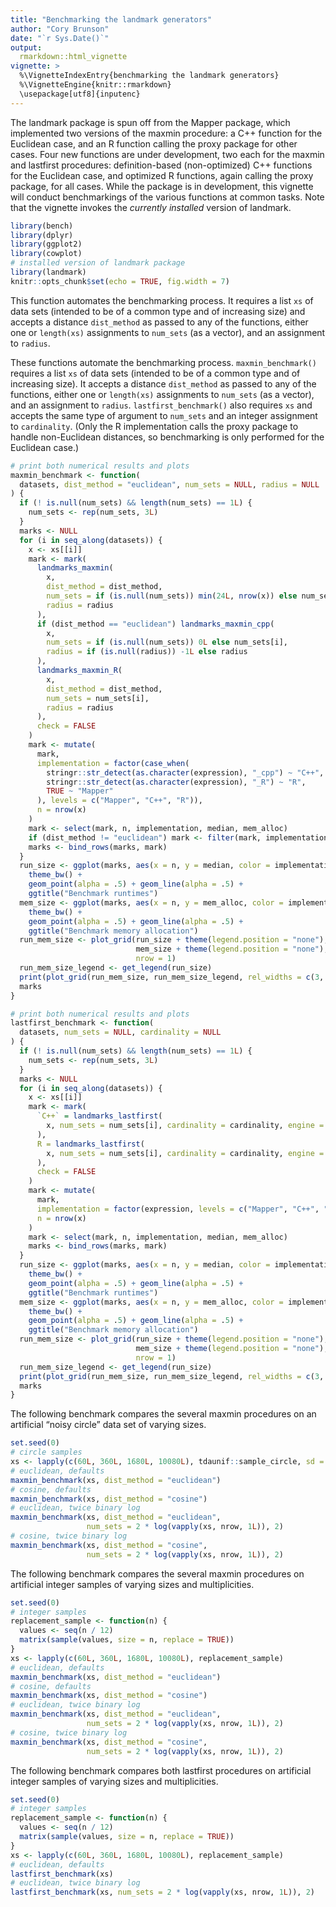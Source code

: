 ```yaml
---
title: "Benchmarking the landmark generators"
author: "Cory Brunson"
date: "`r Sys.Date()`"
output:
  rmarkdown::html_vignette
vignette: >
  %\VignetteIndexEntry{benchmarking the landmark generators}
  %\VignetteEngine{knitr::rmarkdown}
  \usepackage[utf8]{inputenc}
---
```


The landmark package is spun off from the Mapper package, which implemented two versions of the maxmin procedure: a C++ function for the Euclidean case, and an R function calling the proxy package for other cases. Four new functions are under development, two each for the maxmin and lastfirst procedures: definition-based (non-optimized) C++ functions for the Euclidean case, and optimized R functions, again calling the proxy package, for all cases. While the package is in development, this vignette will conduct benchmarkings of the various functions at common tasks. Note that the vignette invokes the _currently installed_ version of landmark.

```r
library(bench)
library(dplyr)
library(ggplot2)
library(cowplot)
# installed version of landmark package
library(landmark)
knitr::opts_chunk$set(echo = TRUE, fig.width = 7)
```

This function automates the benchmarking process. It requires a list `xs` of data sets (intended to be of a common type and of increasing size) and accepts a distance `dist_method` as passed to any of the functions, either one or `length(xs)` assignments to `num_sets` (as a vector), and an assignment to `radius`.

These functions automate the benchmarking process.
`maxmin_benchmark()` requires a list `xs` of data sets (intended to be of a common type and of increasing size). It accepts a distance `dist_method` as passed to any of the functions, either one or `length(xs)` assignments to `num_sets` (as a vector), and an assignment to `radius`.
`lastfirst_benchmark()` also requires `xs` and accepts the same type of argument to `num_sets` and an integer assignment to `cardinality`. (Only the R implementation calls the proxy package to handle non-Euclidean distances, so benchmarking is only performed for the Euclidean case.)

```r
# print both numerical results and plots
maxmin_benchmark <- function(
  datasets, dist_method = "euclidean", num_sets = NULL, radius = NULL
) {
  if (! is.null(num_sets) && length(num_sets) == 1L) {
    num_sets <- rep(num_sets, 3L)
  }
  marks <- NULL
  for (i in seq_along(datasets)) {
    x <- xs[[i]]
    mark <- mark(
      landmarks_maxmin(
        x,
        dist_method = dist_method,
        num_sets = if (is.null(num_sets)) min(24L, nrow(x)) else num_sets[i],
        radius = radius
      ),
      if (dist_method == "euclidean") landmarks_maxmin_cpp(
        x,
        num_sets = if (is.null(num_sets)) 0L else num_sets[i],
        radius = if (is.null(radius)) -1L else radius
      ),
      landmarks_maxmin_R(
        x,
        dist_method = dist_method,
        num_sets = num_sets[i],
        radius = radius
      ),
      check = FALSE
    )
    mark <- mutate(
      mark,
      implementation = factor(case_when(
        stringr::str_detect(as.character(expression), "_cpp") ~ "C++",
        stringr::str_detect(as.character(expression), "_R") ~ "R",
        TRUE ~ "Mapper"
      ), levels = c("Mapper", "C++", "R")),
      n = nrow(x)
    )
    mark <- select(mark, n, implementation, median, mem_alloc)
    if (dist_method != "euclidean") mark <- filter(mark, implementation != "C++")
    marks <- bind_rows(marks, mark)
  }
  run_size <- ggplot(marks, aes(x = n, y = median, color = implementation)) +
    theme_bw() +
    geom_point(alpha = .5) + geom_line(alpha = .5) +
    ggtitle("Benchmark runtimes")
  mem_size <- ggplot(marks, aes(x = n, y = mem_alloc, color = implementation)) +
    theme_bw() +
    geom_point(alpha = .5) + geom_line(alpha = .5) +
    ggtitle("Benchmark memory allocation")
  run_mem_size <- plot_grid(run_size + theme(legend.position = "none"),
                            mem_size + theme(legend.position = "none"),
                            nrow = 1)
  run_mem_size_legend <- get_legend(run_size)
  print(plot_grid(run_mem_size, run_mem_size_legend, rel_widths = c(3, .75)))
  marks
}
```

```r
# print both numerical results and plots
lastfirst_benchmark <- function(
  datasets, num_sets = NULL, cardinality = NULL
) {
  if (! is.null(num_sets) && length(num_sets) == 1L) {
    num_sets <- rep(num_sets, 3L)
  }
  marks <- NULL
  for (i in seq_along(datasets)) {
    x <- xs[[i]]
    mark <- mark(
      `C++` = landmarks_lastfirst(
        x, num_sets = num_sets[i], cardinality = cardinality, engine = "C++"
      ),
      R = landmarks_lastfirst(
        x, num_sets = num_sets[i], cardinality = cardinality, engine = "R"
      ),
      check = FALSE
    )
    mark <- mutate(
      mark,
      implementation = factor(expression, levels = c("Mapper", "C++", "R")),
      n = nrow(x)
    )
    mark <- select(mark, n, implementation, median, mem_alloc)
    marks <- bind_rows(marks, mark)
  }
  run_size <- ggplot(marks, aes(x = n, y = median, color = implementation)) +
    theme_bw() +
    geom_point(alpha = .5) + geom_line(alpha = .5) +
    ggtitle("Benchmark runtimes")
  mem_size <- ggplot(marks, aes(x = n, y = mem_alloc, color = implementation)) +
    theme_bw() +
    geom_point(alpha = .5) + geom_line(alpha = .5) +
    ggtitle("Benchmark memory allocation")
  run_mem_size <- plot_grid(run_size + theme(legend.position = "none"),
                            mem_size + theme(legend.position = "none"),
                            nrow = 1)
  run_mem_size_legend <- get_legend(run_size)
  print(plot_grid(run_mem_size, run_mem_size_legend, rel_widths = c(3, .75)))
  marks
}
```

The following benchmark compares the several maxmin procedures on an artificial "noisy circle" data set of varying sizes.

```r
set.seed(0)
# circle samples
xs <- lapply(c(60L, 360L, 1680L, 10080L), tdaunif::sample_circle, sd = .5)
# euclidean, defaults
maxmin_benchmark(xs, dist_method = "euclidean")
# cosine, defaults
maxmin_benchmark(xs, dist_method = "cosine")
# euclidean, twice binary log
maxmin_benchmark(xs, dist_method = "euclidean",
                 num_sets = 2 * log(vapply(xs, nrow, 1L)), 2)
# cosine, twice binary log
maxmin_benchmark(xs, dist_method = "cosine",
                 num_sets = 2 * log(vapply(xs, nrow, 1L)), 2)
```

The following benchmark compares the several maxmin procedures on artificial integer samples of varying sizes and multiplicities.

```r
set.seed(0)
# integer samples
replacement_sample <- function(n) {
  values <- seq(n / 12)
  matrix(sample(values, size = n, replace = TRUE))
}
xs <- lapply(c(60L, 360L, 1680L, 10080L), replacement_sample)
# euclidean, defaults
maxmin_benchmark(xs, dist_method = "euclidean")
# cosine, defaults
maxmin_benchmark(xs, dist_method = "cosine")
# euclidean, twice binary log
maxmin_benchmark(xs, dist_method = "euclidean",
                 num_sets = 2 * log(vapply(xs, nrow, 1L)), 2)
# cosine, twice binary log
maxmin_benchmark(xs, dist_method = "cosine",
                 num_sets = 2 * log(vapply(xs, nrow, 1L)), 2)
```

The following benchmark compares both lastfirst procedures on artificial integer samples of varying sizes and multiplicities.

```r
set.seed(0)
# integer samples
replacement_sample <- function(n) {
  values <- seq(n / 12)
  matrix(sample(values, size = n, replace = TRUE))
}
xs <- lapply(c(60L, 360L, 1680L, 10080L), replacement_sample)
# euclidean, defaults
lastfirst_benchmark(xs)
# euclidean, twice binary log
lastfirst_benchmark(xs, num_sets = 2 * log(vapply(xs, nrow, 1L)), 2)
```
